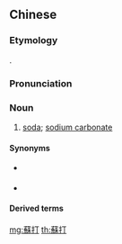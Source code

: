 {{also|苏打}}
==Chinese==
{{zh-forms|s=苏打|gloss=-}}

===Etymology===
{{bor|zh|en|soda}}.

===Pronunciation===
{{zh-pron
|m=sūdá
|c=sou1 daa2
|w=1su tan
|mn=so͘-táⁿ
|cat=n
}}

===Noun===
{{zh-noun}}

# [[soda]]; [[sodium carbonate]]

====Synonyms====
* {{qualifier|Cantonese}} {{zh-l|梳打}}
* {{zh-l|純鹼}}

====Derived terms====
{{zh-der|蘇打粉|蘇打水|大蘇打|小蘇打}}

[[mg:蘇打]]
[[th:蘇打]]